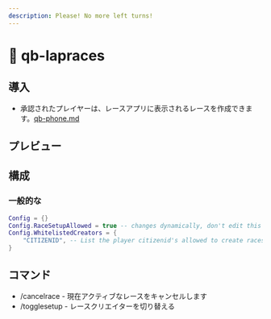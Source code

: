 ```yaml
---
description: Please! No more left turns!
---
```


# 🏁 qb-lapraces

## 導入

* 承認されたプレイヤーは、レースアプリに表示されるレースを作成できます。[qb-phone.md](qb-phone.md "mention")

## プレビュー

## 構成

### 一般的な

```lua
Config = {}
Config.RaceSetupAllowed = true -- changes dynamically, don't edit this
Config.WhitelistedCreators = {
    "CITIZENID", -- List the player citizenid's allowed to create races
}
```

## コマンド

* /cancelrace - 現在アクティブなレースをキャンセルします
* /togglesetup - レースクリエイターを切り替える
